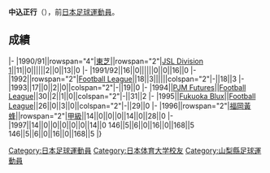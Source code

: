 {{Infobox football biography
|name=中込正行
|image=
|fullname=中込正行
|birth_date={{Birth date and age|1967|8|17}}
|cityofbirth=[[山梨縣|山梨縣]]
|countryofbirth=[[日本|日本]]
|position=[[後衛_(足球)|後衛]]
|currentclub=
|years=1990-1993<br/>1994<br/>1995-1997
|clubs=[[札幌岡薩多|東芝]]<br/>[[鳥栖砂岩|PJM Futures]]<br/>[[福岡黃蜂|Fukuoka Blux/福岡黃蜂]]
|caps(goals)=
|nationalyears=
|nationalteam=
|nationalcaps(goals)=
}}
'''中込正行'''（{{Bd|1967年|8月17日||}}），前[[日本|日本]][[足球|足球]][[運動員|運動員]]。

==成績==
{{Football player club statistics 1|YYN}}
{{Football player club statistics 2|JPN|YYN}}
|-
|1990/91||rowspan="4"|[[札幌岡薩多|東芝]]||rowspan="2"|[[Japan_Soccer_League|JSL Division 1]]||11||0||||||2||0||13||0
|-
|1991/92||16||0||||||0||0||16||0
|-
|1992||rowspan="2"|[[Japan_Football_League|Football League]]||18||3||||||colspan="2"|-||18||3
|-
|1993||17||0||2||0||colspan="2"|-||19||0
|-
|1994||[[鳥栖砂岩|PJM Futures]]||[[Japan_Football_League|Football League]]||30||2||1||0||colspan="2"|-||31||2
|-
|1995||[[福岡黃蜂|Fukuoka Blux]]||[[Japan_Football_League|Football League]]||26||0||3||0||colspan="2"|-||29||0
|-
|1996||rowspan="2"|[[福岡黃蜂|福岡黃蜂]]||rowspan="2"|[[日本職業足球甲級聯賽|甲級]]||14||0||0||0||14||0||28||0
|-
|1997||14||0||0||0||0||0||14||0
{{Football player club statistics 3|1|JPN}}146||5||6||0||16||0||168||5
{{Football player club statistics 5}}146||5||6||0||16||0||168||5
|}

{{Japan-sport-bio-stub}}
{{Soccer-player-stub}}
[[Category:日本足球運動員|Category:日本足球運動員]]
[[Category:日本体育大学校友|Category:日本体育大学校友]]
[[Category:山梨縣足球運動員|Category:山梨縣足球運動員]]